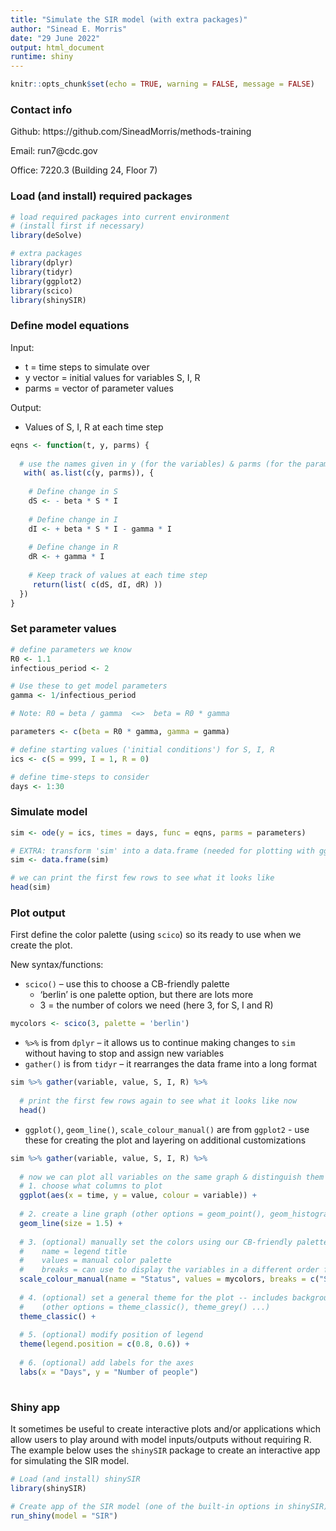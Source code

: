 ```yaml
---
title: "Simulate the SIR model (with extra packages)"
author: "Sinead E. Morris"
date: "29 June 2022"
output: html_document
runtime: shiny
---
```



```r
knitr::opts_chunk$set(echo = TRUE, warning = FALSE, message = FALSE)
```

### Contact info

Github: https://github.com/SineadMorris/methods-training

Email: run7@cdc.gov

Office: 7220.3 (Building 24, Floor 7)

### Load (and install) required packages

```r
# load required packages into current environment
# (install first if necessary)
library(deSolve)

# extra packages
library(dplyr)
library(tidyr)
library(ggplot2)
library(scico)
library(shinySIR)
```


### Define model equations

Input:

* t = time steps to simulate over
* y vector = initial values for variables S, I, R
* parms = vector of parameter values

Output:

* Values of S, I, R at each time step

```r
eqns <- function(t, y, parms) {
  
  # use the names given in y (for the variables) & parms (for the parameters)
   with( as.list(c(y, parms)), {
    
    # Define change in S
    dS <- - beta * S * I
    
    # Define change in I
    dI <- + beta * S * I - gamma * I
    
    # Define change in R
    dR <- + gamma * I
    
    # Keep track of values at each time step
     return(list( c(dS, dI, dR) ))
  })
}
```


### Set parameter values

```r
# define parameters we know
R0 <- 1.1
infectious_period <- 2

# Use these to get model parameters
gamma <- 1/infectious_period

# Note: R0 = beta / gamma  <=>  beta = R0 * gamma

parameters <- c(beta = R0 * gamma, gamma = gamma)

# define starting values ('initial conditions') for S, I, R
ics <- c(S = 999, I = 1, R = 0)

# define time-steps to consider
days <- 1:30
```


### Simulate model

```r
sim <- ode(y = ics, times = days, func = eqns, parms = parameters)

# EXTRA: transform 'sim' into a data.frame (needed for plotting with ggplot2)
sim <- data.frame(sim)

# we can print the first few rows to see what it looks like
head(sim)
```


### Plot output

First define the color palette (using `scico`) so its ready to use when we create the plot.

New syntax/functions:

* `scico()` -- use this to choose a CB-friendly palette
  - 'berlin' is one palette option, but there are lots more
  - 3 = the number of colors we need (here 3, for S, I and R)

```r
mycolors <- scico(3, palette = 'berlin')
```


* `%>%` is from `dplyr` -- it allows us to continue making changes to `sim` without having to stop and assign new variables
* `gather()` is from `tidyr` -- it rearranges the data frame into a long format

```r
sim %>% gather(variable, value, S, I, R) %>% 
  
  # print the first few rows again to see what it looks like now
  head()
```


* `ggplot()`, `geom_line()`, `scale_colour_manual()` are from `ggplot2` - use these for creating the plot and layering on additional customizations

```r
sim %>% gather(variable, value, S, I, R) %>% 
  
  # now we can plot all variables on the same graph & distinguish them using color:
  # 1. choose what columns to plot
  ggplot(aes(x = time, y = value, colour = variable)) +
  
  # 2. create a line graph (other options = geom_point(), geom_histogram(), ...)
  geom_line(size = 1.5) +
  
  # 3. (optional) manually set the colors using our CB-friendly palette
  #    name = legend title
  #    values = manual color palette
  #    breaks = can use to display the variables in a different order from the default (alphabetical)
  scale_colour_manual(name = "Status", values = mycolors, breaks = c("S", "I", "R")) +
  
  # 4. (optional) set a general theme for the plot -- includes background color, axis styles etc
  #    (other options = theme_classic(), theme_grey() ...)
  theme_classic() +
  
  # 5. (optional) modify position of legend
  theme(legend.position = c(0.8, 0.6)) +
  
  # 6. (optional) add labels for the axes
  labs(x = "Days", y = "Number of people")
  
```

### Shiny app

It sometimes be useful to create interactive plots and/or applications which allow users to play around with model inputs/outputs without requiring R. The example below uses the `shinySIR` package to create an interactive app for simulating the SIR model.

```r
# Load (and install) shinySIR
library(shinySIR)

# Create app of the SIR model (one of the built-in options in shinySIR)
run_shiny(model = "SIR")
```


